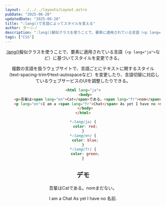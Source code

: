 ```yaml
---
layout: ../../../layouts/Layout.astro
pubDate: "2025-06-20"
updatedDate: "2025-06-20"
title: ":lang()で言語によってスタイルを変える"
author: ダーシノ
description: ":lang()擬似クラスを使うことで、要素に適用されている言語（<p lang=ja>など）に基づいてスタイルを変更できる。複数の言語を扱うウェブサイトで、言語ごとにテキストに関するスタイル（text-spacing-trimやtext-autospaceなど）を変更したり、言語切替に対応しているウェブサービスのUIを調整したりできる。"
tags: ["CSS"]
---
```



<Header {...frontmatter} />

[:lang()](https://developer.mozilla.org/en-US/docs/Web/CSS/:lang)擬似クラスを使うことで、要素に適用されている言語（`<p lang="ja">`など）に基づいてスタイルを変更できる。

複数の言語を扱うウェブサイトで、言語ごとにテキストに関するスタイル（text-spacing-trimやtext-autospaceなど）を変更したり、言語切替に対応しているウェブサービスのUIを調整したりできる。

```html
<html lang="ja">
  <body>
    <p>吾輩は<span lang="en">Cat</span>である。<span lang="fr">nom</span>まだない。</p>
    <p lang="en">I am a <span lang="fr">Chat</span> As yet I have no <span lang="ja">名前</span>.</p>
  </body>
</html>
```

```css
*:lang(ja) {
  color: red;
}
*:lang(en) {
  color: blue;
}
*:lang(fr) {
  color: green;
}
```


## デモ

<section id="demo" lang="ja">
  <p>吾輩は<span lang="en">Cat</span>である。<span lang="fr">nom</span>まだない。</p>
  <p lang="en">I am a <span lang="fr">Chat</span> As yet I have no <span lang="ja">名前</span>.</p>
</section>

<style>{`
#demo {
  *:lang(ja) {
    color: red;
  }
  *:lang(en) {
    color: blue;
  }
  *:lang(fr) {
    color: green;
  }
}
`}</style>
